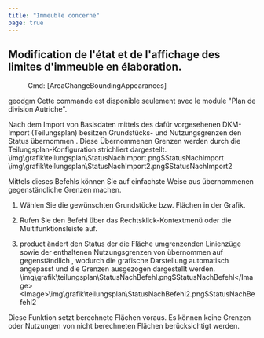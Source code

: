 ```yaml
---
title: "Immeuble concerné"
page: true
---
```

## Modification de l&#39;&#233;tat et de l&#39;affichage des limites d&#39;immeuble en &#233;laboration.
 <Menu> Cmd: [AreaChangeBoundingAppearances] </Menu> 


 <Placeholder>geodgm</Placeholder> 
<Warning>
Cette commande est disponible seulement avec le module &quot;Plan de division Autriche&quot;.
</Warning>


<Success>
Nach dem Import von Basisdaten mittels des daf&#252;r vorgesehenen  <Italic> DKM-Import (Teilungsplan) </Italic>  besitzen Grundst&#252;cks- und Nutzungsgrenzen den Status  <Italic> &#252;bernommen </Italic> . Diese  <Italic> &#220;bernommenen Grenzen </Italic>  werden durch die Teilungsplan-Konfiguration  <Italic> strichliert </Italic>  dargestellt.
</Success><Image>\img\grafik\teilungsplan\StatusNachImport.png$StatusNachImport</Image><Image>\img\grafik\teilungsplan\StatusNachImport2.png$StatusNachImport2</Image>


Mittels dieses Befehls k&#246;nnen Sie auf einfachste Weise aus &#252;bernommenen  <Italic> gegenst&#228;ndliche </Italic>  Grenzen machen.


1. W&#228;hlen Sie die gew&#252;nschten Grundst&#252;cke bzw. Fl&#228;chen in der Grafik.

2. Rufen Sie den Befehl &#252;ber das Rechtsklick-Kontextmen&#252; oder die Multifunktionsleiste auf.

3. <Placeholder>product</Placeholder> &#228;ndert den Status der die Fl&#228;che umgrenzenden Linienz&#252;ge sowie der enthaltenen Nutzungsgrenzen von <Italic> &#252;bernommen </Italic>  auf <Italic> gegenst&#228;ndlich </Italic> , wodurch die grafische Darstellung  automatisch angepasst und die Grenzen <Italic> ausgezogen </Italic>  dargestellt werden.<Image>\img\grafik\teilungsplan\StatusNachBefehl.png$StatusNachBefehl</Image><Image>\img\grafik\teilungsplan\StatusNachBefehl2.png$StatusNachBefehl2</Image>

<Warning>
Diese Funktion setzt berechnete Fl&#228;chen voraus. Es k&#246;nnen keine Grenzen oder Nutzungen von nicht berechneten Fl&#228;chen ber&#252;cksichtigt werden.
</Warning>
